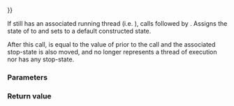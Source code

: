 {{cpp/thread/jthread/title|operator{{=}}}}
{{cpp/thread/jthread/navbar}}
{{ddcl|since=c++20|1=
std::jthread&amp; operator=( std::jthread&amp;&amp; other ) noexcept;
}}

If {{c|*this}} still has an associated running thread (i.e. {{c|1=joinable() == true}}), calls {{c|request_stop()}} followed by {{c|join()}}. Assigns the state of {{c|other}} to {{c|*this}} and sets {{c|other}} to a default constructed state.

After this call, {{c|this-&gt;get_id()}} is equal to the value of {{c|other.get_id()}} prior to the call and the associated stop-state is also moved, and {{c|other}} no longer represents a thread of execution nor has any stop-state.

===Parameters===
{{par begin}}
{{par|other|another {{tt|jthread}} object to assign to this {{tt|jthread}} object}}
{{par end}}

===Return value===
{{c|*this}}

{{langlinks|ar|de|es|fr|it|ja|ko|pt|ru|zh}}